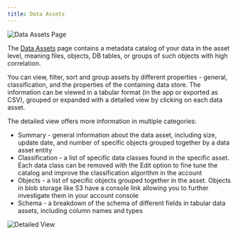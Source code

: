 ```yaml
---
title: Data Assets
---
```


<img src={dataAssetsPage} alt="Data Assets Page"/>

The [Data Assets](https://app.sentra.io/assets) page contains a metadata catalog of your data in the asset level, meaning files, objects, DB tables, or groups of such objects with high correlation.

You can view, filter, sort and group assets by different properties - general, classification, and the properties of the containing data store. The information can be viewed in a tabular format (in the app or exported as CSV), grouped or expanded with a detailed view by clicking on each data asset.

The detailed view offers more information in multiple categories:
* Summary - general information about the data asset, including size, update date, and number of specific objects grouped together by a data asset entity
* Classification - a list of specific data classes found in the specific asset. Each data class can be removed with the Edit option to fine tune the catalog and improve the classification algorithm in the account
* Objects - a list of specific objects grouped together in the asset. Objects in blob storage like S3 have a console link allowing you to further investigate them in your account console
* Schema - a breakdown of the schema of different fields in tabular data assets, including column names and types

<img src={dataAssetsDetailedView} alt="Detailed View"/>
